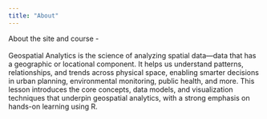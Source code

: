 ```yaml
---
title: "About"
---
```


About the site and course - \
\
Geospatial Analytics is the science of analyzing spatial data—data that has a geographic or locational component. It helps us understand patterns, relationships, and trends across physical space, enabling smarter decisions in urban planning, environmental monitoring, public health, and more. This lesson introduces the core concepts, data models, and visualization techniques that underpin geospatial analytics, with a strong emphasis on hands-on learning using R.

